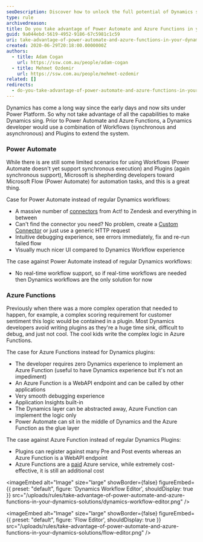 ```yaml
---
seoDescription: Discover how to unlock the full potential of Dynamics solutions by leveraging Power Automate and Azure Functions.
type: rule
archivedreason:
title: Do you take advantage of Power Automate and Azure Functions in your Dynamics solutions?
guid: 9a044ebd-5619-4952-9186-67c5981c1c59
uri: take-advantage-of-power-automate-and-azure-functions-in-your-dynamics-solutions
created: 2020-06-29T20:18:00.0000000Z
authors:
  - title: Adam Cogan
    url: https://ssw.com.au/people/adam-cogan
  - title: Mehmet Ozdemir
    url: https://ssw.com.au/people/mehmet-ozdemir
related: []
redirects:
  - do-you-take-advantage-of-power-automate-and-azure-functions-in-your-dynamics-solutions
---
```


Dynamics has come a long way since the early days and now sits under Power Platform. So why not take advantage of all the capabilities to make Dynamics sing. Prior to Power Automate and Azure Functions, a Dynamics developer would use a combination of Workflows (synchronous and asynchronous) and Plugins to extend the system.
### Power Automate

While there is are still some limited scenarios for using Workflows (Power Automate doesn't yet support synchronous execution) and Plugins (again synchronous support), Microsoft is shepherding developers toward Microsoft Flow (Power Automate) for automation tasks, and this is a great thing.

Case for Power Automate instead of regular Dynamics workflows:

- A massive number of [connectors](https://make.powerautomate.com/connectors) from Act! to Zendesk and everything in between
- Can't find the connector you need? No problem, create a [Custom Connector](https://docs.microsoft.com/en-us/connectors/custom-connectors/define-blank) or just use a generic HTTP request
- Intuitive debugging experience, see errors immediately, fix and re-run failed flow
- Visually much nicer UI compared to Dynamics Workflow experience

The case against Power Automate instead of regular Dynamics workflows:

- No real-time workflow support, so if real-time workflows are needed then Dynamics workflows are the only solution for now

### Azure Functions

Previously when there was a more complex operation that needed to happen, for example, a complex scoring requirement for customer sentiment this logic would be contained in a plugin. Most Dynamics developers avoid writing plugins as they're a huge time sink, difficult to debug, and just not cool. The cool kids write the complex logic in Azure Functions.

The case for Azure Functions instead for Dynamics plugins:

- The developer requires zero Dynamics experience to implement an Azure Function (useful to have Dynamics experience but it's not an impediment)
- An Azure Function is a WebAPI endpoint and can be called by other applications
- Very smooth debugging experience
- Application Insights built-in
- The Dynamics layer can be abstracted away, Azure Function can implement the logic only
- Power Automate can sit in the middle of Dynamics and the Azure Function as the glue layer

The case against Azure Function instead of regular Dynamics Plugins:

- Plugins can register against many Pre and Post events whereas an Azure Function is a WebAPI endpoint
- Azure Functions are a [paid](https://azure.microsoft.com/en-au/pricing/calculator/) Azure service, while extremely cost-effective, it is still an additional cost


<imageEmbed
  alt="Image"
  size="large"
  showBorder={false}
  figureEmbed={{
    preset: "default",
    figure: 'Dynamics Workflow Editor',
    shouldDisplay: true
  }}
  src="/uploads/rules/take-advantage-of-power-automate-and-azure-functions-in-your-dynamics-solutions/dynamics-workflow-editor.png"
/>


<imageEmbed
  alt="Image"
  size="large"
  showBorder={false}
  figureEmbed={{
    preset: "default",
    figure: 'Flow Editor',
    shouldDisplay: true
  }}
  src="/uploads/rules/take-advantage-of-power-automate-and-azure-functions-in-your-dynamics-solutions/flow-editor.png"
/>